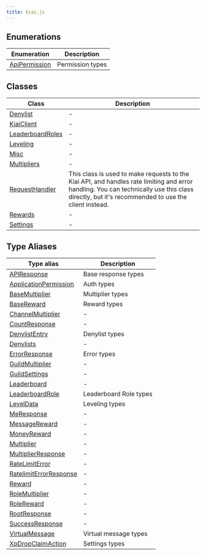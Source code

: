 ```yaml
---
title: kiai.js
---
```


## Enumerations

| Enumeration | Description |
| ------ | ------ |
| [ApiPermission](/api/enumerations/ApiPermission) | Permission types |

## Classes

| Class | Description |
| ------ | ------ |
| [Denylist](/api/classes/Denylist) | - |
| [KiaiClient](/api/classes/KiaiClient) | - |
| [LeaderboardRoles](/api/classes/LeaderboardRoles) | - |
| [Leveling](/api/classes/Leveling) | - |
| [Misc](/api/classes/Misc) | - |
| [Multipliers](/api/classes/Multipliers) | - |
| [RequestHandler](/api/classes/RequestHandler) | This class is used to make requests to the Kiai API, and handles rate limiting and error handling. You can technically use this class directly, but it's recommended to use the client instead. |
| [Rewards](/api/classes/Rewards) | - |
| [Settings](/api/classes/Settings) | - |

## Type Aliases

| Type alias | Description |
| ------ | ------ |
| [APIResponse](/api/type-aliases/APIResponse) | Base response types |
| [ApplicationPermission](/api/type-aliases/ApplicationPermission) | Auth types |
| [BaseMultiplier](/api/type-aliases/BaseMultiplier) | Multiplier types |
| [BaseReward](/api/type-aliases/BaseReward) | Reward types |
| [ChannelMultiplier](/api/type-aliases/ChannelMultiplier) | - |
| [CountResponse](/api/type-aliases/CountResponse) | - |
| [DenylistEntry](/api/type-aliases/DenylistEntry) | Denylist types |
| [Denylists](/api/type-aliases/Denylists) | - |
| [ErrorResponse](/api/type-aliases/ErrorResponse) | Error types |
| [GuildMultiplier](/api/type-aliases/GuildMultiplier) | - |
| [GuildSettings](/api/type-aliases/GuildSettings) | - |
| [Leaderboard](/api/type-aliases/Leaderboard) | - |
| [LeaderboardRole](/api/type-aliases/LeaderboardRole) | Leaderboard Role types |
| [LevelData](/api/type-aliases/LevelData) | Leveling types |
| [MeResponse](/api/type-aliases/MeResponse) | - |
| [MessageReward](/api/type-aliases/MessageReward) | - |
| [MoneyReward](/api/type-aliases/MoneyReward) | - |
| [Multiplier](/api/type-aliases/Multiplier) | - |
| [MultiplierResponse](/api/type-aliases/MultiplierResponse) | - |
| [RateLimitError](/api/type-aliases/RateLimitError) | - |
| [RatelimitErrorResponse](/api/type-aliases/RatelimitErrorResponse) | - |
| [Reward](/api/type-aliases/Reward) | - |
| [RoleMultiplier](/api/type-aliases/RoleMultiplier) | - |
| [RoleReward](/api/type-aliases/RoleReward) | - |
| [RootResponse](/api/type-aliases/RootResponse) | - |
| [SuccessResponse](/api/type-aliases/SuccessResponse) | - |
| [VirtualMessage](/api/type-aliases/VirtualMessage) | Virtual message types |
| [XpDropClaimAction](/api/type-aliases/XpDropClaimAction) | Settings types |
